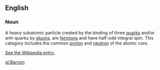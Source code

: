==English==
===Noun===
A heavy subatomic particle created by the binding of three [[quark]]s and/or anti-quarks by [[gluon]]s, are [[fermion]]s and have half-odd integral spin.  This category includes the common [[proton]] and [[neutron]] of the atomic core.

[http://en.wikipedia.org/wiki/Baryon See the Wikipedia entry.]

[[gl:Baryon]]